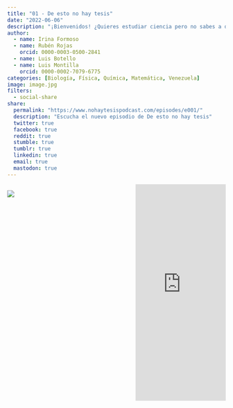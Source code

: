 ```yaml
---
title: "01 - De esto no hay tesis"
date: "2022-06-06"
description: "¡Bienvenidos! ¿Quieres estudiar ciencia pero no sabes a dónde llegarás con esa carrera? ¿Cómo es el día a día de los científicos? Con esta iniciativa queremos mostrarte el lado humano de todos aquellos que hemos decidido hacernos profesionales en la ciencia, #ComunicaCiencia"
author: 
  - name: Irina Formoso
  - name: Rubén Rojas
    orcid: 0000-0003-0500-2841
  - name: Luis Botello
  - name: Luis Montilla
    orcid: 0000-0002-7079-6775
categories: [Biología, Física, Química, Matemática, Venezuela]
image: image.jpg
filters:
  - social-share
share:
  permalink: "https://www.nohaytesispodcast.com/episodes/e001/"
  description: "Escucha el nuevo episodio de De esto no hay tesis"
  twitter: true
  facebook: true
  reddit: true
  stumble: true
  tumblr: true
  linkedin: true
  email: true
  mastodon: true
---
```


:::::::::::::: {.columns}

::: {.column width="45%"}
![](image.jpg)
:::

::: {.column width="10%"}
:::

::: {.column width="45%"}
<iframe src="https://castbox.fm/app/castbox/player/id4697760/id494772442?v=8.22.11&autoplay=0&hide_list=1" frameborder="0" width="100%" height="500"></iframe>
:::

:::::::::::::: 



